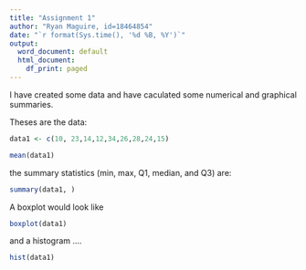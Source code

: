 ---
title: "Assignment 1"
author: "Ryan Maguire, id=18464854"
date: "`r format(Sys.time(), '%d %B, %Y')`"
output:
  word_document: default
  html_document:
    df_print: paged
---
I have created some data and have caculated some numerical and graphical summaries.

Theses are the data:

```{r create data and calculate mean}

data1 <- c(10, 23,14,12,34,26,28,24,15)

```
```{r}
mean(data1)
```
the summary statistics (min, max, Q1, median, and Q3) are:
```{r}
summary(data1, )
```
A boxplot would look like
 
```{r}
boxplot(data1)
```
and a histogram ....

```{r}
hist(data1)
```
